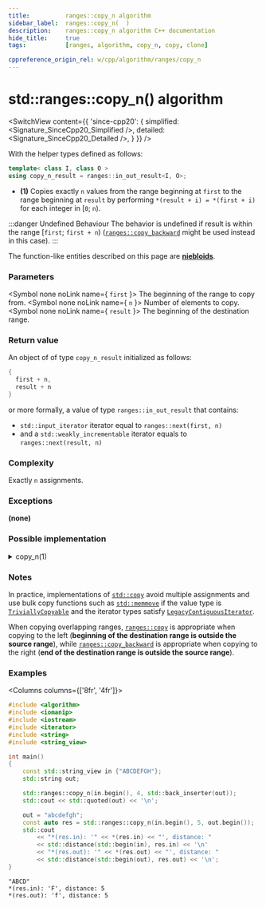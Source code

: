 ```yaml
---
title:			ranges::copy_n algorithm
sidebar_label:	ranges::copy_n(  )
description:	ranges::copy_n algorithm C++ documentation
hide_title:		true
tags:			[ranges, algorithm, copy_n, copy, clone]

cppreference_origin_rel: w/cpp/algorithm/ranges/copy_n
---
```



<!-- Terms -->


<!----------------- Codes ---------------------->


# std::ranges::copy_n() algorithm

<SwitchView content={{
	'since-cpp20': {
		simplified:	<Signature_SinceCpp20_Simplified />,
		detailed:	<Signature_SinceCpp20_Detailed />,
	}
}} />

With the helper types defined as follows:
```cpp
template< class I, class O >
using copy_n_result = ranges::in_out_result<I, O>;
```

- **(1)** Copies exactly `n` values from the range beginning at `first` to the range beginning at `result` by performing `*(result + i) = *(first + i)` for each integer in [`0`; `n`).

:::danger Undefined Behaviour
The behavior is undefined if result is within the range [`first`; `first + n`) ([`ranges::copy_backward`](/docs/std/algo/ranges/copy_backward) might be used instead in this case).
:::

The function-like entities described on this page are [**niebloids**](#).

### Parameters

<SymbolTable>

  <Symbol none noLink name={ <code>first</code> }>
    The beginning of the range to copy from.
  </Symbol>
  <Symbol none noLink name={ <code>n</code> }>
    Number of elements to copy.
  </Symbol>
  <Symbol none noLink name={ <code>result</code> }>
    The beginning of the destination range.
  </Symbol>

</SymbolTable>

### Return value



An object of of type `copy_n_result` initialized as follows:
```cpp
{
  first + n,
  result + n
}
```
or more formally, a value of type `ranges::in_out_result` that contains:
- `std::input_iterator` iterator equal to `ranges::next(first, n)`
- and a `std::weakly_incrementable` iterator equals to `ranges::next(result, n)`

### Complexity

Exactly `n` assignments.

### Exceptions

**(none)**

### Possible implementation

<details>
<summary>copy_n(1)</summary>

```cpp

struct copy_n_fn
{
    template<std::input_iterator I, std::weakly_incrementable O>
    requires std::indirectly_copyable<I, O>
    constexpr ranges::copy_n_result<I, O>
        operator()(I first, std::iter_difference_t<I> n, O result) const
    {
        for (std::iter_difference_t<I> i {}; i != n; ++i, ++first, ++result)
            *result = *first;
        return {std::move(first), std::move(result)};
    }
};

inline constexpr copy_n_fn copy_n {};
```

</details>

### Notes

In practice, implementations of [`std::copy`](#) avoid multiple assignments and use bulk copy functions such as [`std::memmove`](#)
if the value type is [`TriviallyCopyable`](/docs/named_req/TriviallyCopyable) and the iterator types satisfy [`LegacyContiguousIterator`](/docs/named_req/LegacyContiguousIterator).

When copying overlapping ranges, [`ranges::copy`](#) is appropriate when copying to the left (**beginning of the destination range is outside the source range**),
while [`ranges::copy_backward`](/docs/algo/ordinary/copy_backward) is appropriate when copying to the right (**end of the destination range is outside the source range**).


### Examples

<Columns columns={['8fr', '4fr']}>
<div>

```cpp title='Main.cpp' showLineNumbers
#include <algorithm>
#include <iomanip>
#include <iostream>
#include <iterator>
#include <string>
#include <string_view>

int main()
{
    const std::string_view in {"ABCDEFGH"};
    std::string out;

    std::ranges::copy_n(in.begin(), 4, std::back_inserter(out));
    std::cout << std::quoted(out) << '\n';

    out = "abcdefgh";
    const auto res = std::ranges::copy_n(in.begin(), 5, out.begin());
    std::cout
        << "*(res.in): '" << *(res.in) << "', distance: "
        << std::distance(std::begin(in), res.in) << '\n'
        << "*(res.out): '" << *(res.out) << "', distance: "
        << std::distance(std::begin(out), res.out) << '\n';
}
```

</div>
<div>

```plaintext title="Output"
"ABCD"
*(res.in): 'F', distance: 5
*(res.out): 'f', distance: 5
```

</div>
</Columns>
